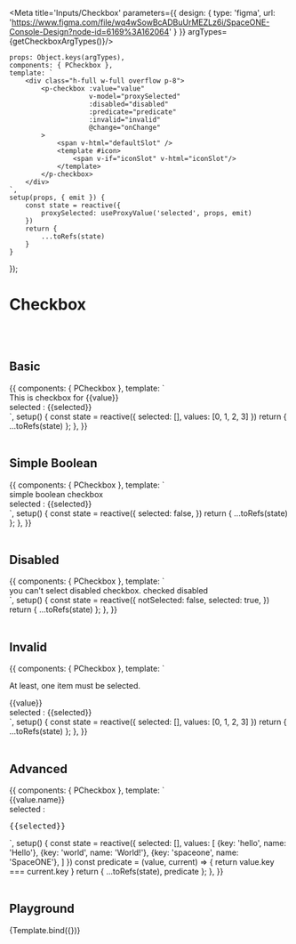 

<Meta title='Inputs/Checkbox' parameters={{
    design: {
        type: 'figma',
        url: 'https://www.figma.com/file/wq4wSowBcADBuUrMEZLz6i/SpaceONE-Console-Design?node-id=6169%3A162064'
    }
}} argTypes={getCheckboxArgTypes()}/>


    props: Object.keys(argTypes),
    components: { PCheckbox },
    template: `
        <div class="h-full w-full overflow p-8">
            <p-checkbox :value="value"
                        v-model="proxySelected"
                        :disabled="disabled"
                        :predicate="predicate"
                        :invalid="invalid"
                        @change="onChange"
            >
                <span v-html="defaultSlot" />
                <template #icon>
                    <span v-if="iconSlot" v-html="iconSlot"/>
                </template>
            </p-checkbox>
        </div>
    `,
    setup(props, { emit }) {
        const state = reactive({
            proxySelected: useProxyValue('selected', props, emit)
        })
        return {
            ...toRefs(state)
        }
    }
});


# Checkbox
<br/>
<br/>

## Basic

<Canvas>
    <Story name="Basic">
        {{
            components: { PCheckbox },
            template: `
        <div>
            <div class="flex flex-col mb-8">
                <p-checkbox v-for="value in values" v-model="selected" :value="value" :key="value">
                    This is checkbox for {{value}}
                </p-checkbox>
            </div>
            selected : {{selected}}
        </div>
    `,
            setup() {
                const state = reactive({
                    selected: [],
                    values: [0, 1, 2, 3]
                })
                return {
                    ...toRefs(state)
                };
            },
        }}
    </Story>
</Canvas>

<br/>
<br/>

## Simple Boolean

<Canvas>
    <Story name="Simple Boolean">
        {{
            components: { PCheckbox },
            template: `
        <div>
            <div class="flex flex-col mb-8">
                <p-checkbox v-model="selected">
                    simple boolean checkbox
                </p-checkbox>
            </div>
            selected : {{selected}}
        </div>
    `,
            setup() {
                const state = reactive({
                    selected: false,
                })
                return {
                    ...toRefs(state)
                };
            },
        }}
    </Story>
</Canvas>

<br/>
<br/>

## Disabled

<Canvas>
    <Story name="Disabled">
        {{
            components: { PCheckbox },
            template: `
        <div>
            <div class="flex flex-col mb-8">
                <p-checkbox v-model="notSelected" disabled>
                    you can't select disabled checkbox.
                </p-checkbox>
                <p-checkbox v-model="selected" disabled>
                    checked disabled
                </p-checkbox>
            </div>
        </div>
    `,
            setup() {
                const state = reactive({
                    notSelected: false,
                    selected: true,
                })
                return {
                    ...toRefs(state)
                };
            },
        }}
    </Story>
</Canvas>

<br/>
<br/>

## Invalid

<Canvas>
    <Story name="Invalid">
        {{
            components: { PCheckbox },
            template: `
         <div>
            <div class="flex flex-col mb-8">
                <p class="mb-4">At least, one item must be selected.</p>
                <p-checkbox v-for="value in values" :key="value"
                            v-model="selected"
                            :value="value"
                            :invalid="selected.length === 0"
>
                    {{value}}
                </p-checkbox>
            </div>
            selected : {{selected}}
        </div>
    `,
            setup() {
                const state = reactive({
                    selected: [],
                    values: [0, 1, 2, 3]
                })
                return {
                    ...toRefs(state)
                };
            },
        }}
    </Story>
</Canvas>

<br/>
<br/>

## Advanced

<Canvas>
    <Story name="Advanced">
        {{
            components: { PCheckbox },
            template: `
         <div>
            <div class="flex flex-col mb-8">
                <p-checkbox v-for="value in values" :key="value.key"
                            v-model="selected"
                            :value="value"
                            :predicate="predicate"
>
                    {{value.name}}
                </p-checkbox>
            </div>
            selected : <pre>{{selected}}</pre>
        </div>
    `,
            setup() {
                const state = reactive({
                    selected: [],
                    values: [
                        {key: 'hello', name: 'Hello'},
                        {key: 'world', name: 'World!'},
                        {key: 'spaceone', name: 'SpaceONE'},
                    ]
                })
                const predicate = (value, current) => {
                    return value.key === current.key
                }
                return {
                    ...toRefs(state),
                    predicate
                };
            },
        }}
    </Story>
</Canvas>

<br/>
<br/>

## Playground

<Canvas>
    <Story name="Playground">
        {Template.bind({})}
    </Story>
</Canvas>

<ArgsTable story="Playground"/>

